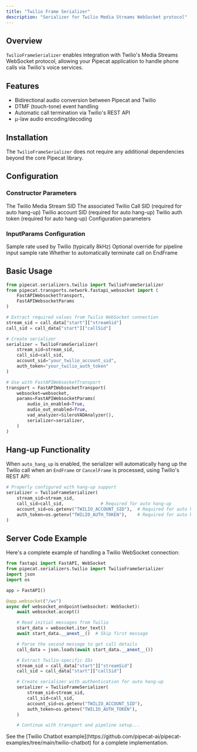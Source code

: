 ```yaml
---
title: "Twilio Frame Serializer"
description: "Serializer for Twilio Media Streams WebSocket protocol"
---
```


## Overview

`TwilioFrameSerializer` enables integration with Twilio's Media Streams WebSocket protocol, allowing your Pipecat application to handle phone calls via Twilio's voice services.

## Features

- Bidirectional audio conversion between Pipecat and Twilio
- DTMF (touch-tone) event handling
- Automatic call termination via Twilio's REST API
- μ-law audio encoding/decoding

## Installation

The `TwilioFrameSerializer` does not require any additional dependencies beyond the core Pipecat library.

## Configuration

### Constructor Parameters

<ParamField path="stream_sid" type="str" required>
  The Twilio Media Stream SID
</ParamField>

<ParamField path="call_sid" type="Optional[str]" default="None">
  The associated Twilio Call SID (required for auto hang-up)
</ParamField>

<ParamField path="account_sid" type="Optional[str]" default="None">
  Twilio account SID (required for auto hang-up)
</ParamField>

<ParamField path="auth_token" type="Optional[str]" default="None">
  Twilio auth token (required for auto hang-up)
</ParamField>

<ParamField path="params" type="InputParams" default="InputParams()">
  Configuration parameters
</ParamField>

### InputParams Configuration

<ParamField path="twilio_sample_rate" type="int" default="8000">
  Sample rate used by Twilio (typically 8kHz)
</ParamField>

<ParamField path="sample_rate" type="int | None" default="None">
  Optional override for pipeline input sample rate
</ParamField>

<ParamField path="auto_hang_up" type="bool" default="True">
  Whether to automatically terminate call on EndFrame
</ParamField>

## Basic Usage

```python
from pipecat.serializers.twilio import TwilioFrameSerializer
from pipecat.transports.network.fastapi_websocket import (
    FastAPIWebsocketTransport,
    FastAPIWebsocketParams
)

# Extract required values from Twilio WebSocket connection
stream_sid = call_data["start"]["streamSid"]
call_sid = call_data["start"]["callSid"]

# Create serializer
serializer = TwilioFrameSerializer(
    stream_sid=stream_sid,
    call_sid=call_sid,
    account_sid="your_twilio_account_sid",
    auth_token="your_twilio_auth_token"
)

# Use with FastAPIWebsocketTransport
transport = FastAPIWebsocketTransport(
    websocket=websocket,
    params=FastAPIWebsocketParams(
        audio_in_enabled=True,
        audio_out_enabled=True,
        vad_analyzer=SileroVADAnalyzer(),
        serializer=serializer,
    )
)
```

## Hang-up Functionality

When `auto_hang_up` is enabled, the serializer will automatically hang up the Twilio call when an `EndFrame` or `CancelFrame` is processed, using Twilio's REST API:

```python
# Properly configured with hang-up support
serializer = TwilioFrameSerializer(
    stream_sid=stream_sid,
    call_sid=call_sid,              # Required for auto hang-up
    account_sid=os.getenv("TWILIO_ACCOUNT_SID"),  # Required for auto hang-up
    auth_token=os.getenv("TWILIO_AUTH_TOKEN"),    # Required for auto hang-up
)
```

## Server Code Example

Here's a complete example of handling a Twilio WebSocket connection:

```python
from fastapi import FastAPI, WebSocket
from pipecat.serializers.twilio import TwilioFrameSerializer
import json
import os

app = FastAPI()

@app.websocket("/ws")
async def websocket_endpoint(websocket: WebSocket):
    await websocket.accept()

    # Read initial messages from Twilio
    start_data = websocket.iter_text()
    await start_data.__anext__()  # Skip first message

    # Parse the second message to get call details
    call_data = json.loads(await start_data.__anext__())

    # Extract Twilio-specific IDs
    stream_sid = call_data["start"]["streamSid"]
    call_sid = call_data["start"]["callSid"]

    # Create serializer with authentication for auto hang-up
    serializer = TwilioFrameSerializer(
        stream_sid=stream_sid,
        call_sid=call_sid,
        account_sid=os.getenv("TWILIO_ACCOUNT_SID"),
        auth_token=os.getenv("TWILIO_AUTH_TOKEN"),
    )

    # Continue with transport and pipeline setup...
```

<Note>
  See the [Twilio Chatbot
  example](https://github.com/pipecat-ai/pipecat-examples/tree/main/twilio-chatbot)
  for a complete implementation.
</Note>
